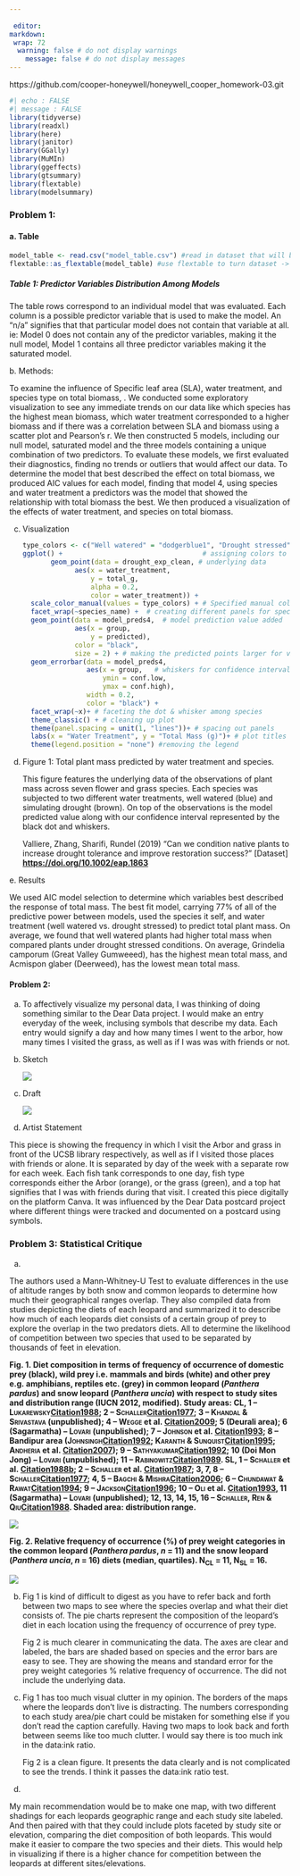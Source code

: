 ```yaml
---
 
 editor: 
markdown: 
 wrap: 72
  warning: false # do not display warnings
    message: false # do not display messages
---
```


https://github.com/cooper-honeywell/honeywell_cooper_homework-03.git

```r
#| echo : FALSE
#| message : FALSE
library(tidyverse)
library(readxl)
library(here)
library(janitor)
library(GGally)
library(MuMIn)
library(ggeffects)
library(gtsummary)
library(flextable)
library(modelsummary)
```

### Problem 1: 

#### a. Table

```r
model_table <- read.csv("model_table.csv") #read in dataset that will be our table
flextable::as_flextable(model_table) #use flextable to turn dataset -> table
```

##### Table 1: Predictor Variables Distribution Among Models

The table rows correspond to an individual model that was evaluated. Each column is a possible predictor variable that is used to make the model. An "n/a" signifies that that particular model does not contain that variable at all. ie: Model 0 does not contain any of the predictor variables, making it the null model, Model 1 contains all three predictor variables making it the saturated model.

b\. Methods:

To examine the influence of Specific leaf area (SLA), water treatment, and species type on total biomass, . We conducted some exploratory visualization to see any immediate trends on our data like which species has the highest mean biomass, which water treatment corresponded to a higher biomass and if there was a correlation between SLA and biomass using a scatter plot and Pearson's r. We then constructed 5 models, including our null model, saturated model and the three models containing a unique combination of two predictors. To evaluate these models, we first evaluated their diagnostics, finding no trends or outliers that would affect our data. To determine the model that best described the effect on total biomass, we produced AIC values for each model, finding that model 4, using species and water treatment a predictors was the model that showed the relationship with total biomass the best. We then produced a visualization of the effects of water treatment, and species on total biomass.

c.  Visualization

    ```r
    type_colors <- c("Well watered" = "dodgerblue1", "Drought stressed" = "sienna") 
    ggplot() +                                   # assigning colors to treatment
           geom_point(data = drought_exp_clean, # underlying data
                 aes(x = water_treatment,
                     y = total_g,
                     alpha = 0.2,
                     color = water_treatment)) + 
      scale_color_manual(values = type_colors) + # Specified manual color scale 
      facet_wrap(~species_name) +  # creating different panels for species
      geom_point(data = model_preds4,  # model prediction value added
                 aes(x = group, 
                     y = predicted), 
                 color = "black",
                 size = 2) + # making the predicted points larger for visibility
      geom_errorbar(data = model_preds4, 
                    aes(x = group,   # whiskers for confidence interval
                        ymin = conf.low, 
                        ymax = conf.high), 
                    width = 0.2, 
                    color = "black") +
      facet_wrap(~x)+ # faceting the dot & whisker among species
      theme_classic() + # cleaning up plot
      theme(panel.spacing = unit(1, "lines"))+ # spacing out panels
      labs(x = "Water Treatment", y = "Total Mass (g)")+ # plot titles
      theme(legend.position = "none") #removing the legend 
            
       
    ```

d.  Figure 1: Total plant mass predicted by water treatment and species.

    This figure features the underlying data of the observations of plant mass across seven flower and grass species. Each species was subjected to two different water treatments, well watered (blue) and simulating drought (brown). On top of the observations is the model predicted value along with our confidence interval represented by the black dot and whiskers.

    Valliere, Zhang, Sharifi, Rundel (2019) "Can we condition native plants to increase drought tolerance and improve restoration success?" \[Dataset\] [**https://doi.org/10.1002/eap.1863**](https://doi.org/10.1002/eap.1863)

e\. Results

We used AIC model selection to determine which variables best described the response of total mass. The best fit model, carrying 77% of all of the predictive power between models, used the species it self, and water treatment (well watered vs. drought stressed) to predict total plant mass. On average, we found that well watered plants had higher total mass when compared plants under drought stressed conditions. On average, Grindelia camporum (Great Valley Gumweeed), has the highest mean total mass, and Acmispon glaber (Deerweed), has the lowest mean total mass.

#### Problem 2:

a.  

    To affectively visualize my personal data, I was thinking of doing something similar to the Dear Data project. I would make an entry everyday of the week, inclusing symbols that describe my data. Each entry would signify a day and how many times I went to the arbor, how many times I visited the grass, as well as if I was was with friends or not.

b.  Sketch

    ![](images/clipboard-4054445157.png)

c.  Draft

    ![](images/affective viz.jpg)

d.  Artist Statement

This piece is showing the frequency in which I visit the Arbor and grass in front of the UCSB library respectively, as well as if I visited those places with friends or alone. It is separated by day of the week with a separate row for each week. Each fish tank corresponds to one day, fish type corresponds either the Arbor (orange), or the grass (green), and a top hat signifies that I was with friends during that visit. I created this piece digitally on the platform Canva. It was influenced by the Dear Data postcard project where different things were tracked and documented on a postcard using symbols.

### Problem 3: Statistical Critique

a.

The authors used a Mann-Whitney-U Test to evaluate differences in the use of altitude ranges
by both snow and common leopards to determine how much their geographical ranges overlap. They also compiled data from studies depicting the diets of each leopard and summarized it to describe how much of each leopards diet consists of a certain group of prey to explore the overlap in the two predators diets. All to determine the likelihood of competition between two species that used to be separated by thousands of feet in elevation.

**Fig. 1. Diet composition in terms of frequency of occurrence of domestic prey (black), wild prey i.e. mammals and birds (white) and other prey e.g. amphibians, reptiles etc. (grey) in common leopard (*Panthera pardus*) and snow leopard (*Panthera uncia*) with respect to study sites and distribution range (IUCN 2012, modified). Study areas: CL, 1 – L[ukarewsky]{.smallcaps}[Citation1988](https://www.tandfonline.com/doi/full/10.1080/03949370.2013.806362?casa_token=aia1DdgfIocAAAAA%3A8a_ga0d4j9WyhL4PnI3Pxs55sAxadQDPVJ8u8SRmH9wHjJfClBKSm-WFWfSkXQGcvF3oNIMqEOh4RQ#); 2 – S[challer]{.smallcaps}[Citation1977](https://www.tandfonline.com/doi/full/10.1080/03949370.2013.806362?casa_token=aia1DdgfIocAAAAA%3A8a_ga0d4j9WyhL4PnI3Pxs55sAxadQDPVJ8u8SRmH9wHjJfClBKSm-WFWfSkXQGcvF3oNIMqEOh4RQ#); 3 – K[handal]{.smallcaps} & S[rivastava]{.smallcaps} (unpublished); 4 – W[egge]{.smallcaps} et al. [Citation2009](https://www.tandfonline.com/doi/full/10.1080/03949370.2013.806362?casa_token=aia1DdgfIocAAAAA%3A8a_ga0d4j9WyhL4PnI3Pxs55sAxadQDPVJ8u8SRmH9wHjJfClBKSm-WFWfSkXQGcvF3oNIMqEOh4RQ#); 5 (Deurali area); 6 (Sagarmatha) – L[ovari]{.smallcaps} (unpublished); 7 – J[ohnson]{.smallcaps} et al. [Citation1993](https://www.tandfonline.com/doi/full/10.1080/03949370.2013.806362?casa_token=aia1DdgfIocAAAAA%3A8a_ga0d4j9WyhL4PnI3Pxs55sAxadQDPVJ8u8SRmH9wHjJfClBKSm-WFWfSkXQGcvF3oNIMqEOh4RQ#); 8 – Bandipur area (J[ohnsingh]{.smallcaps}[Citation1992](https://www.tandfonline.com/doi/full/10.1080/03949370.2013.806362?casa_token=aia1DdgfIocAAAAA%3A8a_ga0d4j9WyhL4PnI3Pxs55sAxadQDPVJ8u8SRmH9wHjJfClBKSm-WFWfSkXQGcvF3oNIMqEOh4RQ#); K[aranth]{.smallcaps} & S[unquist]{.smallcaps}[Citation1995](https://www.tandfonline.com/doi/full/10.1080/03949370.2013.806362?casa_token=aia1DdgfIocAAAAA%3A8a_ga0d4j9WyhL4PnI3Pxs55sAxadQDPVJ8u8SRmH9wHjJfClBKSm-WFWfSkXQGcvF3oNIMqEOh4RQ#); A[ndheria]{.smallcaps} et al. [Citation2007](https://www.tandfonline.com/doi/full/10.1080/03949370.2013.806362?casa_token=aia1DdgfIocAAAAA%3A8a_ga0d4j9WyhL4PnI3Pxs55sAxadQDPVJ8u8SRmH9wHjJfClBKSm-WFWfSkXQGcvF3oNIMqEOh4RQ#)); 9 – S[athyakumar]{.smallcaps}[Citation1992](https://www.tandfonline.com/doi/full/10.1080/03949370.2013.806362?casa_token=aia1DdgfIocAAAAA%3A8a_ga0d4j9WyhL4PnI3Pxs55sAxadQDPVJ8u8SRmH9wHjJfClBKSm-WFWfSkXQGcvF3oNIMqEOh4RQ#); 10 (Doi Mon Jong) – L[ovari]{.smallcaps} (unpublished); 11 – R[abinowitz]{.smallcaps}[Citation1989](https://www.tandfonline.com/doi/full/10.1080/03949370.2013.806362?casa_token=aia1DdgfIocAAAAA%3A8a_ga0d4j9WyhL4PnI3Pxs55sAxadQDPVJ8u8SRmH9wHjJfClBKSm-WFWfSkXQGcvF3oNIMqEOh4RQ#). SL, 1 – S[challer]{.smallcaps} et al. [Citation1988b](https://www.tandfonline.com/doi/full/10.1080/03949370.2013.806362?casa_token=aia1DdgfIocAAAAA%3A8a_ga0d4j9WyhL4PnI3Pxs55sAxadQDPVJ8u8SRmH9wHjJfClBKSm-WFWfSkXQGcvF3oNIMqEOh4RQ#); 2 – S[challer]{.smallcaps} et al. [Citation1987](https://www.tandfonline.com/doi/full/10.1080/03949370.2013.806362?casa_token=aia1DdgfIocAAAAA%3A8a_ga0d4j9WyhL4PnI3Pxs55sAxadQDPVJ8u8SRmH9wHjJfClBKSm-WFWfSkXQGcvF3oNIMqEOh4RQ#); 3, 7, 8 – S[challer]{.smallcaps}[Citation1977](https://www.tandfonline.com/doi/full/10.1080/03949370.2013.806362?casa_token=aia1DdgfIocAAAAA%3A8a_ga0d4j9WyhL4PnI3Pxs55sAxadQDPVJ8u8SRmH9wHjJfClBKSm-WFWfSkXQGcvF3oNIMqEOh4RQ#); 4, 5 – B[agchi]{.smallcaps} & M[ishra]{.smallcaps}[Citation2006](https://www.tandfonline.com/doi/full/10.1080/03949370.2013.806362?casa_token=aia1DdgfIocAAAAA%3A8a_ga0d4j9WyhL4PnI3Pxs55sAxadQDPVJ8u8SRmH9wHjJfClBKSm-WFWfSkXQGcvF3oNIMqEOh4RQ#); 6 – C[hundawat]{.smallcaps} & R[awat]{.smallcaps}[Citation1994](https://www.tandfonline.com/doi/full/10.1080/03949370.2013.806362?casa_token=aia1DdgfIocAAAAA%3A8a_ga0d4j9WyhL4PnI3Pxs55sAxadQDPVJ8u8SRmH9wHjJfClBKSm-WFWfSkXQGcvF3oNIMqEOh4RQ#); 9 – J[ackson]{.smallcaps}[Citation1996](https://www.tandfonline.com/doi/full/10.1080/03949370.2013.806362?casa_token=aia1DdgfIocAAAAA%3A8a_ga0d4j9WyhL4PnI3Pxs55sAxadQDPVJ8u8SRmH9wHjJfClBKSm-WFWfSkXQGcvF3oNIMqEOh4RQ#); 10 – O[li]{.smallcaps} et al. [Citation1993](https://www.tandfonline.com/doi/full/10.1080/03949370.2013.806362?casa_token=aia1DdgfIocAAAAA%3A8a_ga0d4j9WyhL4PnI3Pxs55sAxadQDPVJ8u8SRmH9wHjJfClBKSm-WFWfSkXQGcvF3oNIMqEOh4RQ#), 11 (Sagarmatha) – L[ovari]{.smallcaps} (unpublished); 12, 13, 14, 15, 16 – S[challer]{.smallcaps}, R[en]{.smallcaps} & Q[iu]{.smallcaps}[Citation1988](https://www.tandfonline.com/doi/full/10.1080/03949370.2013.806362?casa_token=aia1DdgfIocAAAAA%3A8a_ga0d4j9WyhL4PnI3Pxs55sAxadQDPVJ8u8SRmH9wHjJfClBKSm-WFWfSkXQGcvF3oNIMqEOh4RQ#). Shaded area: distribution range.**

![](images/clipboard-3088740182.png)

**Fig. 2. Relative frequency of occurrence (%) of prey weight categories in the common leopard (*Panthera pardus*, *n* = 11) and the snow leopard (*Panthera uncia*, *n* = 16) diets (median, quartiles). N~CL~ = 11, N~SL~ = 16.**

![](images/clipboard-1838738008.png)

b.  

    Fig 1 is kind of difficult to digest as you have to refer back and forth between two maps to see where the species overlap and what their diet consists of. The pie charts represent the composition of the leopard's diet in each location using the frequency of occurrence of prey type.

    Fig 2 is much clearer in communicating the data. The axes are clear and labeled, the bars are shaded based on species and the error bars are easy to see. They are showing the means and standard error for the prey weight categories % relative frequency of occurrence. The did not include the underlying data.

c.  

    Fig 1 has too much visual clutter in my opinion. The borders of the maps where the leopards don't live is distracting. The numbers corresponding to each study area/pie chart could be mistaken for something else if you don't read the caption carefully. Having two maps to look back and forth between seems like too much clutter. I would say there is too much ink in the data:ink ratio.

    Fig 2 is a clean figure. It presents the data clearly and is not complicated to see the trends. I think it passes the data:ink ratio test.

d.  

My main recommendation would be to make one map, with two different shadings for each leopards geographic range and each study site labeled. And then paired with that they could include plots faceted by study site or elevation, comparing the diet composition of both leopards. This would make it easier to compare the two species and their diets. This would help in visualizing if there is a higher chance for competition between the leopards at different sites/elevations.

